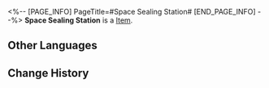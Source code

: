<%-- [PAGE_INFO]
PageTitle=#Space Sealing Station#
[END_PAGE_INFO] --%>
{{Item Infobox
|id          = 83011
|image       = Item Space Sealing Station.png
|type        = 
|invCategory = 
|rarity      = 2
|effect      = 
|description = 
}}
'''Space Sealing Station''' is a [[Item]].

==Other Languages==
{{Other Languages
|en   = Space Sealing Station
|zhs  = 太空封印站
|zht  = 太空封印站
|ja   = 宇宙封印ステーション
|ko   = 우주 봉인 정거장
|es   = Estación sellaespacios
|fr   = Station de scellement spatial
|ru   = Запечатывающая космос станция
|th   = Space Sealing Station
|vi   = Trạm Phong Ấn Không Gian
|de   = Raumstation für Versiegelung
|id   = Space Sealing Station
|pt   = Estação de Vedação Espacial
}}

==Change History==
{{Change History|2.0}}